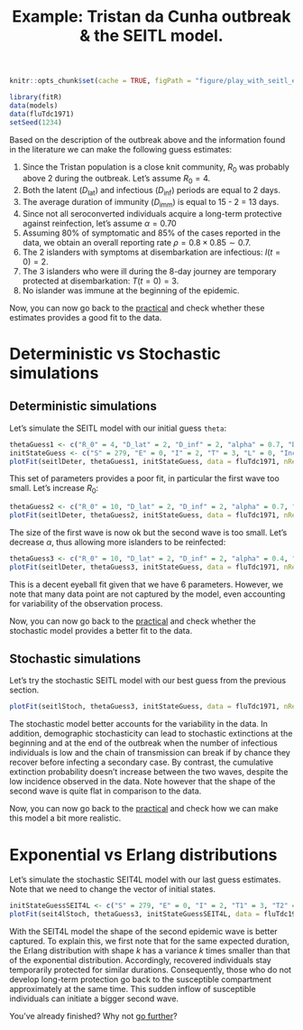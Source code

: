 % Example: Tristan da Cunha outbreak & the SEITL model.

```r
knitr::opts_chunk$set(cache = TRUE, figPath = "figure/play_with_seitl_example/", cachePath = "cache/play_with_seitl_example/", figCap = "", figAlign = "center", message = FALSE, tidy = TRUE, warning = FALSE)
```

```r
library(fitR)
data(models)
data(fluTdc1971)
setSeed(1234)
```

Based on the description of the outbreak above and the information found in the literature we can make the following guess estimates:

1. Since the Tristan population is a close knit community, $R_0$ was probably above 2 during the outbreak. Let's assume $R_0=4$.
2. Both the latent ($D_\mathrm{lat}$) and infectious ($D_\mathrm{inf}$) periods are equal to 2 days.
3. The average duration of immunity ($D_\mathrm{imm}$) is equal to 15 - 2 = 13 days.
4. Since not all seroconverted individuals acquire a long-term protective against reinfection, let's assume $\alpha=0.70$
5. Assuming 80% of symptomatic and 85% of the cases reported in the data, we obtain an overall reporting rate $\rho=0.8\times0.85 \sim 0.7$. 
6. The 2 islanders with symptoms at disembarkation are infectious: $I(t=0)=2$.
7. The 3 islanders who were ill during the 8-day journey are temporary protected at disembarkation: $T(t=0)=3$.
8. No islander was immune at the beginning of the epidemic. 

Now, you can now go back to the [practical](play_with_seitlHtml#deterministic-vs-stochastic-simulations) and check whether these estimates provides a good fit to the data.

# Deterministic vs Stochastic simulations

## Deterministic simulations

Let's simulate the SEITL model with our initial guess `theta`:

```r
thetaGuess1 <- c("R_0" = 4, "D_lat" = 2, "D_inf" = 2, "alpha" = 0.7, "D_imm" = 13, "rho" = 0.7)
initStateGuess <- c("S" = 279, "E" = 0, "I" = 2, "T" = 3, "L" = 0, "Inc" = 0)
plotFit(seitlDeter, thetaGuess1, initStateGuess, data = fluTdc1971, nReplicates = 100)
```

This set of parameters provides a poor fit, in particular the first wave too small. Let's increase $R_0$:

```r
thetaGuess2 <- c("R_0" = 10, "D_lat" = 2, "D_inf" = 2, "alpha" = 0.7, "D_imm" = 13, "rho" = 0.7)
plotFit(seitlDeter, thetaGuess2, initStateGuess, data = fluTdc1971, nReplicates = 100)
```

The size of the first wave is now ok but the second wave is too small. Let's decrease $\alpha$, thus allowing more islanders to be reinfected:

```r
thetaGuess3 <- c("R_0" = 10, "D_lat" = 2, "D_inf" = 2, "alpha" = 0.4, "D_imm" = 13, "rho" = 0.7)
plotFit(seitlDeter, thetaGuess3, initStateGuess, data = fluTdc1971, nReplicates = 100)
```

This is a decent eyeball fit given that we have 6 parameters. However, we note that many data point are not captured by the model, even accounting for variability of the observation process. 

Now, you can now go back to the [practical](play_with_seitlHtml#stochastic-simulations) and check whether the stochastic model provides a better fit to the data.

## Stochastic simulations

Let's try the stochastic SEITL model with our best guess from the previous section.

```r
plotFit(seitlStoch, thetaGuess3, initStateGuess, data = fluTdc1971, nReplicates = 100, nonExtinct = c("E", "I"))
```

The stochastic model better accounts for the variability in the data. In addition, demographic stochasticity can lead to stochastic extinctions at the beginning and at the end of the outbreak when the number of infectious individuals is low and the chain of transmission can break if by chance they recover before infecting a secondary case. By contrast, the cumulative extinction probability doesn't increase between the two waves, despite the low incidence observed in the data. Note however that the shape of the second wave is quite flat in comparison to the data.

Now, you can now go back to the [practical](play_with_seitlHtml#exponential-vs-erlang-distributions) and check how we can make this model a bit more realistic.

# Exponential vs Erlang distributions

Let's simulate the stochastic SEIT4L model with our last guess estimates. Note that we need to change the vector of initial states.

```r
initStateGuessSEIT4L <- c("S" = 279, "E" = 0, "I" = 2, "T1" = 3, "T2" = 0, "T3" = 0, "T4" = 0, "L" = 0, "Inc" = 0)
plotFit(seit4lStoch, thetaGuess3, initStateGuessSEIT4L, data = fluTdc1971, nReplicates = 100, nonExtinct = c("E", "I"))
```


With the SEIT4L model the shape of the second epidemic wave is better captured. To explain this, we first note that for the same expected duration, the Erlang distribution with shape $k$ has a variance $k$ times smaller than that of the exponential distribution. Accordingly, recovered individuals stay temporarily protected for similar durations. Consequently, those who do not develop long-term protection go back to the susceptible compartment approximately at the same time. This sudden inflow of susceptible individuals can initiate a bigger second wave.


You've already finished? Why not [go further](play_with_seitlHtml#going-further)?
